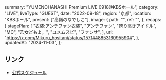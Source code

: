   summary: "YUMENOHANASHI Premium LIVE 0918@KBSホール",
  category: "LIVE",
  liveType: "GUEST",
  date: "2022-09-18",
  region: "京都",
  location: "KBSホール",
  present: ["高嶺のなでしこ"],
  image: {
    path: "",
    ref: "",
  },
  recaps: {
    stagePlan: [
      "衣装:アンチファン衣装",
      "アンチファン",
      "誇り高きアイドル",
      "MC",
      "乙女どもよ。",
      "ユメムスビ",
      "ファンサ",
    ],
    url: "https://x.com/Mikuru_hositani/status/1571448853160955904",
  },
  updatedAt: "2024-11-03",
};

## リンク

- [公式スケジュール](https://takanenonadeshiko.jp/?p=383)
